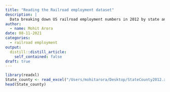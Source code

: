 ```yaml
---
title: "Reading the Railroad employment dataset"
description: |
  Data breaking down US railroad employment numbers in 2012 by state and county
author:
  - name: Mohit Arora
date: 08-11-2021
categories:
  - railroad employment
output:
  distill::distill_article:
    self_contained: false
draft: true
---
```



```r
library(readxl)
State_county <- read_excel("/Users/mohitarora/Desktop/StateCounty2012.xlsx", sheet="Sheet1")
head(State_county)
```



